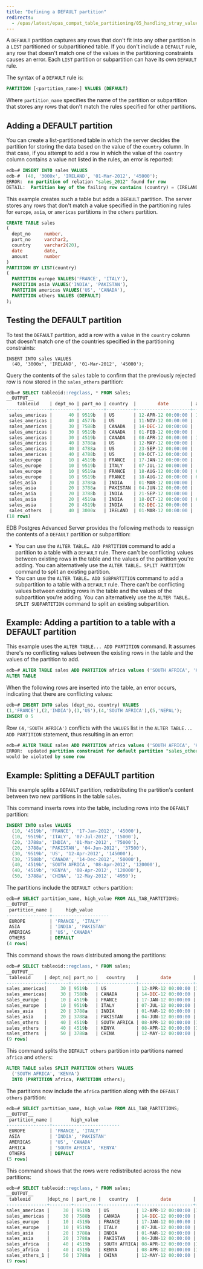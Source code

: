 ```yaml
---
title: "Defining a DEFAULT partition"
redirects:
  - /epas/latest/epas_compat_table_partitioning/05_handling_stray_values_in_a_list_or_range_partitioned_table/ #generated for docs/epas/reorg-role-use-case-mode
---
```


A `DEFAULT` partition captures any rows that don't fit into any other partition in a `LIST` partitioned or subpartitioned table. If you don't include a `DEFAULT` rule, any row that doesn't match one of the values in the partitioning constraints causes an error. Each `LIST` partition or subpartition can have its own `DEFAULT` rule.

The syntax of a `DEFAULT` rule is:

```sql
PARTITION [<partition_name>] VALUES (DEFAULT)
```

Where `partition_name` specifies the name of the partition or subpartition that stores any rows that don't match the rules specified for other partitions.

## Adding a DEFAULT partition

You can create a list-partitioned table in which the server decides the partition for storing the data based on the value of the `country` column. In that case, if you attempt to add a row in which the value of the `country` column contains a value not listed in the rules, an error is reported:

```sql
edb=# INSERT INTO sales VALUES
edb-#  (40, '3000x', 'IRELAND', '01-Mar-2012', '45000');
ERROR:  no partition of relation "sales_2012" found for row
DETAIL:  Partition key of the failing row contains (country) = (IRELAND).
```

This example creates such a table but adds a `DEFAULT` partition. The server stores any rows that don't match a value specified in the partitioning rules for `europe`, `asia`, or `americas` partitions in the `others` partition.

```sql
CREATE TABLE sales
(
  dept_no     number,
  part_no     varchar2,
  country     varchar2(20),
  date        date,
  amount      number
)
PARTITION BY LIST(country)
(
  PARTITION europe VALUES('FRANCE', 'ITALY'),
  PARTITION asia VALUES('INDIA', 'PAKISTAN'),
  PARTITION americas VALUES('US', 'CANADA'),
  PARTITION others VALUES (DEFAULT)
);
```
## Testing the DEFAULT partition

To test the `DEFAULT` partition, add a row with a value in the `country` column that doesn't match one of the countries specified in the partitioning constraints:

```text
INSERT INTO sales VALUES
  (40, '3000x', 'IRELAND', '01-Mar-2012', '45000');
```

Query the contents of the `sales` table to confirm that the previously rejected row is now stored in the `sales_others` partition:

```sql
edb=# SELECT tableoid::regclass, * FROM sales;
__OUTPUT__
    tableoid    | dept_no | part_no | country  |        date        | amount
----------------+---------+---------+----------+--------------------+--------
 sales_americas |      40 | 9519b   | US       | 12-APR-12 00:00:00 | 145000
 sales_americas |      40 | 4577b   | US       | 11-NOV-12 00:00:00 |  25000
 sales_americas |      30 | 7588b   | CANADA   | 14-DEC-12 00:00:00 |  50000
 sales_americas |      30 | 9519b   | CANADA   | 01-FEB-12 00:00:00 |  75000
 sales_americas |      30 | 4519b   | CANADA   | 08-APR-12 00:00:00 | 120000
 sales_americas |      40 | 3788a   | US       | 12-MAY-12 00:00:00 |   4950
 sales_americas |      40 | 4788a   | US       | 23-SEP-12 00:00:00 |   4950
 sales_americas |      40 | 4788b   | US       | 09-OCT-12 00:00:00 |  15000
 sales_europe   |      10 | 4519b   | FRANCE   | 17-JAN-12 00:00:00 |  45000
 sales_europe   |      10 | 9519b   | ITALY    | 07-JUL-12 00:00:00 |  15000
 sales_europe   |      10 | 9519a   | FRANCE   | 18-AUG-12 00:00:00 | 650000
 sales_europe   |      10 | 9519b   | FRANCE   | 18-AUG-12 00:00:00 | 650000
 sales_asia     |      20 | 3788a   | INDIA    | 01-MAR-12 00:00:00 |  75000
 sales_asia     |      20 | 3788a   | PAKISTAN | 04-JUN-12 00:00:00 |  37500
 sales_asia     |      20 | 3788b   | INDIA    | 21-SEP-12 00:00:00 |   5090
 sales_asia     |      20 | 4519a   | INDIA    | 18-OCT-12 00:00:00 | 650000
 sales_asia     |      20 | 4519b   | INDIA    | 02-DEC-12 00:00:00 |   5090
 sales_others   |      40 | 3000x   | IRELAND  | 01-MAR-12 00:00:00 |  45000
(18 rows)
```

EDB Postgres Advanced Server provides the following methods to reassign the contents of a `DEFAULT` partition or subpartition:

-   You can use the `ALTER TABLE… ADD PARTITION` command to add a partition to a table with a `DEFAULT` rule. There can't be conflicting values between existing rows in the table and the values of the partition you're adding. You can alternatively use the `ALTER TABLE… SPLIT PARTITION` command to split an existing partition. 
-   You can use the `ALTER TABLE… ADD SUBPARTITION` command to add a subpartition to a table with a `DEFAULT` rule. There can't be conflicting values between existing rows in the table and the values of the subpartition you're adding. You can alternatively use the `ALTER TABLE… SPLIT SUBPARTITION` command to split an existing subpartition.

## Example: Adding a partition to a table with a DEFAULT partition

This example uses the `ALTER TABLE... ADD PARTITION` command. It assumes there's no conflicting values between the existing rows in the table and the values of the partition to add.

```sql
edb=# ALTER TABLE sales ADD PARTITION africa values ('SOUTH AFRICA', 'KENYA');
ALTER TABLE
```

When the following rows are inserted into the table, an error occurs, indicating that there are conflicting values:

```sql
edb=# INSERT INTO sales (dept_no, country) VALUES
(1,'FRANCE'),(2,'INDIA'),(3,'US'),(4,'SOUTH AFRICA'),(5,'NEPAL');
INSERT 0 5
```

Row `(4,'SOUTH AFRICA')` conflicts with the `VALUES` list in the `ALTER TABLE... ADD PARTITION` statement, thus resulting in an error:

```sql
edb=# ALTER TABLE sales ADD PARTITION africa values ('SOUTH AFRICA', 'KENYA');
ERROR:  updated partition constraint for default partition "sales_others"
would be violated by some row
```

## Example: Splitting a DEFAULT partition

This example splits a `DEFAULT` partition, redistributing the partition's content between two new partitions in the table `sales`. 

This command inserts rows into the table, including rows into the `DEFAULT` partition:

```sql
INSERT INTO sales VALUES
  (10, '4519b', 'FRANCE', '17-Jan-2012', '45000'),
  (10, '9519b', 'ITALY', '07-Jul-2012', '15000'),
  (20, '3788a', 'INDIA', '01-Mar-2012', '75000'),
  (20, '3788a', 'PAKISTAN', '04-Jun-2012', '37500'),
  (30, '9519b', 'US', '12-Apr-2012', '145000'),
  (30, '7588b', 'CANADA', '14-Dec-2012', '50000'),
  (40, '4519b', 'SOUTH AFRICA', '08-Apr-2012', '120000'),
  (40, '4519b', 'KENYA', '08-Apr-2012', '120000'),
  (50, '3788a', 'CHINA', '12-May-2012', '4950');
```

The partitions include the `DEFAULT others` partition:

```sql
edb=# SELECT partition_name, high_value FROM ALL_TAB_PARTITIONS;
__OUTPUT__
 partition_name |     high_value
----------------+---------------------
 EUROPE         | 'FRANCE', 'ITALY'
 ASIA           | 'INDIA', 'PAKISTAN'
 AMERICAS       | 'US', 'CANADA'
 OTHERS         | DEFAULT
(4 rows)
```

This command shows the rows distributed among the partitions:

```sql
edb=# SELECT tableoid::regclass, * FROM sales;
__OUTPUT__
 tableoid     | dept_no| part_no |   country    |        date        | amount
--------------+--------+---------+--------------+--------------------+-------
sales_americas|     30 | 9519b   | US           | 12-APR-12 00:00:00 |145000
sales_americas|     30 | 7588b   | CANADA       | 14-DEC-12 00:00:00 | 50000
sales_europe  |     10 | 4519b   | FRANCE       | 17-JAN-12 00:00:00 | 45000
sales_europe  |     10 | 9519b   | ITALY        | 07-JUL-12 00:00:00 | 15000
sales_asia    |     20 | 3788a   | INDIA        | 01-MAR-12 00:00:00 | 75000
sales_asia    |     20 | 3788a   | PAKISTAN     | 04-JUN-12 00:00:00 | 37500
sales_others  |     40 | 4519b   | SOUTH AFRICA | 08-APR-12 00:00:00 |120000
sales_others  |     40 | 4519b   | KENYA        | 08-APR-12 00:00:00 |120000
sales_others  |     50 | 3788a   | CHINA        | 12-MAY-12 00:00:00 |  4950
(9 rows)
```

This command splits the `DEFAULT others` partition into partitions named `africa` and `others`:

```sql
ALTER TABLE sales SPLIT PARTITION others VALUES
  ('SOUTH AFRICA', 'KENYA')
  INTO (PARTITION africa, PARTITION others);
```

The partitions now include the `africa` partition along with the `DEFAULT others` partition:

```sql
edb=# SELECT partition_name, high_value FROM ALL_TAB_PARTITIONS;
__OUTPUT__
 partition_name |       high_value
----------------+-------------------------
 EUROPE         | 'FRANCE', 'ITALY'
 ASIA           | 'INDIA', 'PAKISTAN'
 AMERICAS       | 'US', 'CANADA'
 AFRICA         | 'SOUTH AFRICA', 'KENYA'
 OTHERS         | DEFAULT
(5 rows)
```

This command shows that the rows were redistributed across the new partitions:

```sql
edb=# SELECT tableoid::regclass, * FROM sales;
__OUTPUT__
 tableoid      |dept_no | part_no |   country   |        date        | amount
---------------+--------+---------+-------------+--------------------+-------
sales_americas |     30 | 9519b   | US          | 12-APR-12 00:00:00 |145000
sales_americas |     30 | 7588b   | CANADA      | 14-DEC-12 00:00:00 | 50000
sales_europe   |     10 | 4519b   | FRANCE      | 17-JAN-12 00:00:00 | 45000
sales_europe   |     10 | 9519b   | ITALY       | 07-JUL-12 00:00:00 | 15000
sales_asia     |     20 | 3788a   | INDIA       | 01-MAR-12 00:00:00 | 75000
sales_asia     |     20 | 3788a   | PAKISTAN    | 04-JUN-12 00:00:00 | 37500
sales_africa   |     40 | 4519b   | SOUTH AFRICA| 08-APR-12 00:00:00 |120000
sales_africa   |     40 | 4519b   | KENYA       | 08-APR-12 00:00:00 |120000
sales_others_1 |     50 | 3788a   | CHINA       | 12-MAY-12 00:00:00 | 4950
(9 rows)
```

